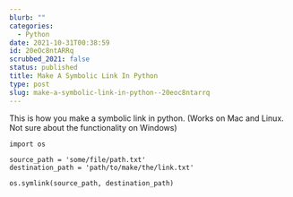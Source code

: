 ```yaml
---
blurb: ""
categories:
  - Python
date: 2021-10-31T00:38:59
id: 20eOc8ntARRq
scrubbed_2021: false
status: published
title: Make A Symbolic Link In Python
type: post
slug: make-a-symbolic-link-in-python--20eoc8ntarrq
---
```


This is how you make a symbolic link in python. (Works on Mac and Linux. Not sure about the functionality on Windows)

```python3
import os

source_path = 'some/file/path.txt'
destination_path = 'path/to/make/the/link.txt'

os.symlink(source_path, destination_path)
```